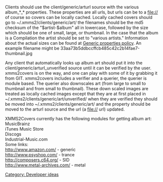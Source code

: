 Clients should use the client/generic/arturl source with the various album_*_* properties. These properties are all urls, but urls can be to a file:// of course so covers can be locally cached. Locally cached covers should go to ~/.xmms2/clients/generic/art/ the filenames should be the md5 checksum of the "$artist-$album" all in lowercase, followed by the size which should be one of small, large, or thumbnail. In the case that the album is a Compilation the artist should be set to "various artists." Information about the actual sizes can be found at [[Generic properties policy]].
An example filename might be 33aa73b5ddbccffcb485c42c2b14fae7-thumbnail.jpg

Any client that automatically looks up album art should put it into the client/generic/arturl_unverified source until it can be verified by the user. xmms2covers is on the way, and one can play with some of it by grabbing it from GIT. xmms2covers includes a verifier and a querier, the querier is module based. The querier also downscales art (from large to small to thumbnail and from small to thumbnail). These down scaled images are treated as locally cached images except that they are at first placed in ~/.xmms2/clients/generic/art/unverified/ when they are verified they should be moved into ~/.xmms2/clients/generic/art/ and the property should be moved to the arturl source and the url (a file:// url) updated. 

XMMS2Covers currently has the following modules for getting album art:<br />
MusicBrainz <br />
iTunes Music Store <br />
Discogs <br />
Industrial-Music.com <br />

Some links:<br />
http://www.amazon.com/ -  generic<br />
http://www.psyshop.com/ - trance<br />
http://composers.c64.org/ - SID<br />
http://www.metal-archives.com/ - metal<br />

[[Category: Developer ideas]]